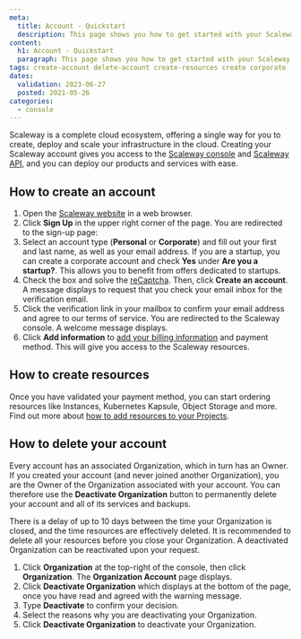 ```yaml
---
meta:
  title: Account - Quickstart
  description: This page shows you how to get started with your Scaleway account.
content:
  h1: Account - Quickstart
  paragraph: This page shows you how to get started with your Scaleway account.
tags: create-account delete-account create-resources create corporate 
dates:
  validation: 2023-06-27
  posted: 2021-05-26
categories:
  - console
---
```


Scaleway is a complete cloud ecosystem, offering a single way for you to create, deploy and scale your infrastructure in the cloud. Creating your Scaleway account gives you access to the [Scaleway console](/console/account/concepts/#console) and [Scaleway API](https://www.scaleway.com/en/developers/api/), and you can deploy our products and services with ease.

## How to create an account

1. Open the [Scaleway website](https://www.scaleway.com/en/elements/) in a web browser. 
2. Click **Sign Up** in the upper right corner of the page. You are redirected to the sign-up page:
3. Select an account type (**Personal** or **Corporate**) and fill out your first and last name, as well as your email address.
    <Message type="note">
      If you are a startup, you can create a corporate account and check **Yes** under **Are you a startup?**. This allows you to benefit from offers dedicated to startups.
    </Message>
4. Check the box and solve the [reCaptcha](https://en.wikipedia.org/wiki/ReCAPTCHA). Then, click **Create an account**. A message displays to request that you check your email inbox for the verification email.
5. Click the verification link in your mailbox to confirm your email address and agree to our terms of service. You are redirected to the Scaleway console. A welcome message displays.
6. Click **Add information** to [add your billing information](/console/account/how-to/manage-billing-information/#how-to-add-a-payment-method) and payment method. This will give you access to the Scaleway resources. 

## How to create resources

Once you have validated your payment method, you can start ordering resources like Instances, Kubernetes Kapsule, Object Storage and more. Find out more about [how to add resources to your Projects](/console/project/how-to/add-resources-project/).

## How to delete your account

Every account has an associated Organization, which in turn has an Owner. If you created your account (and never joined another Organization), you are the Owner of the Organization associated with your account. You can therefore use the **Deactivate Organization** button to permanently delete your account and all of its services and backups.

<Message type="important">
  There is a delay of up to 10 days between the time your Organization is closed, and the time resources are effectively deleted. It is recommended to delete all your resources before you close your Organization. A deactivated Organization can be reactivated upon your request.
</Message>

1. Click **Organization** at the top-right of the console, then click **Organization**. The **Organization Account** page displays.
2. Click **Deactivate Organization** which displays at the bottom of the page, once you have read and agreed with the warning message.
3. Type **Deactivate** to confirm your decision. 
4. Select the reasons why you are deactivating your Organization. 
5. Click **Deactivate Organization** to deactivate your Organization.
